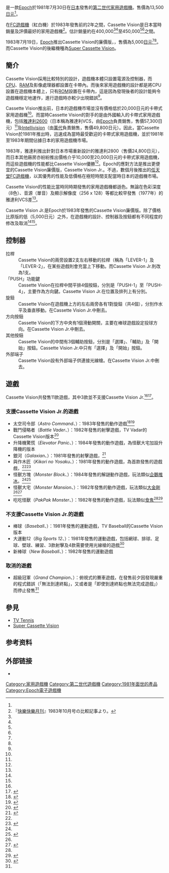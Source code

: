 {{NoteTA
| G1=Games
}}
{{Infobox CVG system
| title = Cassette Vision
| logo =
| image = [[File:Epoch-Cassette-Vision-Console.jpg|200px]]
| caption = Cassette Vision
| manufacturer = [[Epoch|Epoch]]
| family =
| type = [[家用遊戲機|家用遊戲機]]
| generation = [[遊戲機歷史_(第二世代)|第二世代]]
| releasedate = {{vgr|JP|July 30, 1981<ref name="releasedate">{{cite web |url=http://www.gamefaqs.com/ecv/951937-cassette-vision/data |language=en |title=Release Data |publisher=GameFAQs |accessdate=2016-05-31 |archive-date=2016-04-01 |archive-url=https://web.archive.org/web/20160401230748/http://www.gamefaqs.com/ecv/951937-cassette-vision/data |dead-url=no }}</ref>}}
| lifespan =
| CPU =
| memory =
| graphics = 256 x 128<br>62 x 54（Jr.）
| power =
| media = [[ROM卡帶|卡帶]]
| price = 12,000[[日元|日元]]（不包括[[交流適配器|變壓器]]）<ref name="gyokai">{{cite web |url=http://www.gamegyokai.com/history/cassette-vision.htm |language=ja |title=カセットビジョン |publisher=ゲーム業界.com |accessdate=2016-05-31 |archive-date=2016-06-16 |archive-url=https://web.archive.org/web/20160616164547/http://www.gamegyokai.com/history/cassette-vision.htm |dead-url=no }}</ref><br>13,500[[日元|日元]]（包括[[交流適配器|變壓器]]）<ref name="nostalgia">{{cite web |url=http://www.game-nostalgia.net/cv/cv.htm |language=ja |title=カセットビジョン |publisher=GameHistoryBook Nostalgia |accessdate=2016-05-31 |deadurl=yes |archiveurl=https://web.archive.org/web/20160704131226/http://www.game-nostalgia.net/cv/cv.htm |archivedate=2016-07-04 }}</ref>
| discontinued =
| controllers = 內置控制器
| unitssold = 400,000<ref name="gyokai" /><ref name="odyssey">{{cite web |url=http://www.ne.jp/asahi/cvs/odyssey/creators/horie/ |language=ja |title=開発者インタビュー |publisher=CLASSIC VIDEOGAME STATION ODYSSEY |accessdate=2016-05-31 |archive-date=2016-07-27 |archive-url=https://web.archive.org/web/20160727015347/http://www.ne.jp/asahi/cvs/odyssey/creators/horie/ |dead-url=no }}</ref><ref name="takida">滝田誠一郎『ゲーム大国ニッポン 神々の興亡 2兆円市場の未来を拓いた男たち』青春出版社、2000年、p.84</ref>～450,000<ref name="famitsu">オトナファミ2011年1月号特別付録「家庭用ゲーム機完全図鑑-昭和編-」、エンターブレイン、p.10</ref><ref name="yamazaki">山崎功『家庭用ゲーム機コンプリートガイド』主婦の友インフォス情報社、2014年、p.24</ref>
| topgame =
| compatibility =
| predecessor = [[TV_Tennis|TV Tennis]]
| successor = [[Super_Cassette_Vision|Super Cassette Vision]]
| related =
}}

{{vgname2|Cassette Vision|ja=カセットビジョン}}是一款[[Epoch|Epoch]]於1981年7月30日在[[日本|日本]]發售的[[遊戲機歷史_(第二世代)|第二世代]][[家用遊戲機|家用遊戲機]]。售價為13,500[[日元|日元]]<ref name="nostalgia" />。

在[[FC遊戲機|FC遊戲機]]（紅白機）於1983年發售前的2年之間，Cassette Vision是日本當時銷量及評價最好的家用遊戲機<ref name="korokoro">『[[快樂快樂月刊|快樂快樂月刊]]』1983年10月号の比較記事より。</ref>。估計銷量約在400,000<ref name="gyokai" /><ref name="odyssey" />至450,000<ref name="takida" /><ref name="yamazaki" />之間。

1983年7月19日，[[Epoch|Epoch]]推出Cassette Vision的廉價版，{{vgname2-nbl|Cassette Vision Jr.|ja=カセットビジョンジュニア}}，售價為5,000[[日元|日元]]<ref name="gyokai" /><ref name="nostalgia" />。而Cassette Vision的後繼機種為[[Super_Cassette_Vision|Super Cassette Vision]]。

== 簡介 ==

Cassette Vision採用比較特別的設計，遊戲機本體只設置電源及控制器，而[[中央處理器|CPU]]、[[隨機存取存儲器|RAM]]及影像處理器都設置在卡帶內。而後來家用遊戲機的設計都是將CPU設置在遊戲機本體上，只有[[唯讀記憶體|ROM]]設置在卡帶內，這是因為發現後者的設計能夠令遊戲機穩定地運作，進行遊戲時亦較少出現錯誤<ref name="odyssey" />。

Cassette Vision推出前，日本的遊戲機市場並沒有價格低於20,000日元的卡帶式家用遊戲機<ref name="odyssey" />。而當時Cassette Vision的對手的是由外國輸入的卡帶式家用遊戲機，包括[[雅達利2600|雅達利2600]]（日本稱為雅達利VCS，由[[Epoch|Epoch]]負責銷售，售價57,300日元）<ref name="odyssey" />及[[Intellivision|Intellivision]]（由[[萬代|萬代]]負責銷售，售價49,800日元）。因此，當Cassette Vision於1981年推出時，迅速成為當時最受歡迎的卡帶式家用遊戲機，並於1981年至1983年期間佔據日本的家用遊戲機市場。

1983年，雅達利推出針對日本市場重新設計的雅達利2800（售價24,800日元），而日本其他廠房亦紛紛推出價格介乎10,000至20,000日元的卡帶式家用遊戲機，而這些遊戲機的性能都比Cassette Vision優勝<ref name="korokoro" />。Epoch的應對方法是推出更便宜的Cassette Vision廉價版，Cassette Vision Jr.。不過，數個月後推出的[[任天堂|任天堂]][[FC遊戲機|FC遊戲機]]，以其優秀的性能及低價格在極短時間支配當時日本的遊戲機市場。

Cassette Vision的性能比當時同時期發售的家用遊戲機都遜色。無論在色彩深度（8色）、音源（單音）及顯示解像度（256 x 128）等都比較早發售（1977年）的雅達利VCS差<ref name="odyssey" />。

Cassette Vision Jr.是Epoch於1983年發售的Cassette Vision廉價版。除了價格比原版的低（5,000日元）之外，在遊戲機的設計、控制器及按鈕都有不同程度的修改及取消<ref name="gyokai" /><ref name="nostalgia" />。

== 控制器 ==

; 拉桿
: Cassette Vision的兩旁設置2支左右移動的拉桿（稱為「LEVER-1」及「LEVER-2」，在某些遊戲則會充當上下移動。而Cassette Vision Jr.則改為1支。
; 「PUSH」功能鍵
: Cassette Vision在拉桿中間平排4個按鈕，分別是「PUSH-1」至「PUSH-4」，主要作為方向鍵。Cassette Vision Jr.在位置及排列上有分別。
; 旋鈕
: Cassette Vision在遊戲機上方的左右兩旁各有1對旋鈕（共4個），分別作水平及垂直移動。在Cassette Vision Jr.中刪去。
; 方向按鈕
: Cassette Vision的下方中央有1個滑動開關，主要在棒球遊戲設定投球方向。在Cassette Vision Jr.中刪去。
; 其他按鈕
: Cassette Vision的中間有3個輔助按鈕，分別是「選擇」、「輔助」及「開始」按鈕。Cassette Vision Jr.中只有「選擇」及「開始」按鈕。
; 外部端子
: Cassette Vision設有外部端子供連接光線槍。在Cassette Vision Jr.中刪去。

== 遊戲 ==

Cassette Vision共發售11款遊戲，其中3款並不支援Cassette Vision Jr.<ref name="nostalgia" /><ref name="gamefaqs">{{cite web |url=http://www.gamefaqs.com/ecv/category/999-all |language=en |title=Cassette Vision |publisher=GameFAQs |accessdate=2016-06-02 |archive-date=2016-08-16 |archive-url=https://web.archive.org/web/20160816035321/http://www.gamefaqs.com/ecv/category/999-all |dead-url=no }}</ref>。

=== 支援Cassette Vision Jr.的遊戲 ===

* 太空司令部（''Astro Command''、{{lang|ja|アストロコマンド}}）：1983年發售的動作遊戲<ref>{{cite web |url=http://www.old-computers.com/museum/software_detail.asp?st=1&c=&id=668 |language=en |title=Astro Command |publisher=Old Computers |accessdate=2016-06-02 |archive-url=https://web.archive.org/web/20160701195349/http://www.old-computers.com/museum/software_detail.asp?st=1&c=&id=668 |archive-date=2016-07-01 |dead-url=yes }}</ref><ref name="zakki">{{cite web |url=http://www.webzakki.com/z070331.shtml |language=ja |title=きこりの与作！パクパクモンスター！アストロコマンド！懐かしのTVゲーム機「カセットビジョン」2of2：07年3月31日 |publisher=Web雑記 |date=2007-03-31 |accessdate=2016-06-02 |archive-date=2016-03-24 |archive-url=https://web.archive.org/web/20160324054613/http://www.webzakki.com/z070331.shtml |dead-url=no }}</ref>
* 戰鬥侵略者（''Battle Vader''、{{lang|ja|バトルベーダー}}）：1982年發售的射擊遊戲，TV Vadar的Cassette Vision版本<ref>{{cite web |url=http://www.old-computers.com/museum/software_detail.asp?st=2&c=792&id=666 |language=en |title=Battle Vader |publisher=Old Computers |accessdate=2016-06-02 |archive-url=https://web.archive.org/web/20160701194149/http://www.old-computers.com/museum/software_detail.asp?st=2&c=792&id=666 |archive-date=2016-07-01 |dead-url=yes }}</ref>
* 升降機驚慌（''Elevator Panic''、{{lang|ja|エレベーターパニック}}）：1984年發售的動作遊戲，為怪獸大宅加設升降機的版本
* 銀河（''Galaxian''、{{lang|ja|ギャラクシアン}}）：1981年發售的射擊遊戲，<ref>{{cite web |url=http://www.old-computers.com/museum/software_detail.asp?st=2&c=792&id=661 |language=en |title=Galaxian |publisher=Old Computers |accessdate=2016-06-02 |archive-url=https://web.archive.org/web/20160701194251/http://www.old-computers.com/museum/software_detail.asp?st=2&c=792&id=661 |archive-date=2016-07-01 |dead-url=yes }}</ref>
* 與作木匠（''Kikori no Yosaku''、{{lang|ja|きこりの与作}}）：1981年發售的動作遊戲，為首款發售的遊戲戲，<ref name="zakki" /><ref>{{cite web |url=http://www.old-computers.com/museum/software_detail.asp?st=2&c=792&id=660 |language=en |title=Yosaku |publisher=Old Computers |accessdate=2016-06-02 |archive-url=https://web.archive.org/web/20160701200553/http://www.old-computers.com/museum/software_detail.asp?st=2&c=792&id=660 |archive-date=2016-07-01 |dead-url=yes }}</ref>
* 怪獸方塊（''Monster Block''、{{lang|ja|モンスターブロック}}）：1984年發售的解謎動作遊戲，玩法類似[[企鵝推冰|企鵝推冰]]。<ref name="zakki" /><ref>{{cite web |url=http://www.old-computers.com/museum/software_detail.asp?st=2&c=792&id=679 |language=en |title=Monster Block |publisher=Old Computers |accessdate=2016-06-02 |archive-url=https://web.archive.org/web/20160701200050/http://www.old-computers.com/museum/software_detail.asp?st=2&c=792&id=679 |archive-date=2016-07-01 |dead-url=yes }}</ref>
* 怪獸大宅（''Monster Mansion''、{{lang|ja|モンスターマンション}}）：1982年發售的動作遊戲，玩法類似[[大金剛_(遊戲)|大金剛]]<ref name="zakki" /><ref>{{cite web |url=http://www.old-computers.com/museum/software_detail.asp?st=2&c=792&id=662 |language=en |title=Monster Block |publisher=Old Computers |accessdate=2016-06-02 |archive-url=https://web.archive.org/web/20160701191847/http://www.old-computers.com/museum/software_detail.asp?st=2&c=792&id=662 |archive-date=2016-07-01 |dead-url=yes }}</ref>
* 吃吃怪獸（''PakPak Monster''、{{lang|ja|パクパクモンスター}}）：1982年發售的動作遊戲，玩法類似[[食鬼|食鬼]]<ref name="zakki" /><ref>{{cite web |url=http://www.old-computers.com/museum/software_detail.asp?st=2&c=792&id=665 |language=en |title=Pak Pak Monster |publisher=Old Computers |accessdate=2016-06-02 |archive-url=https://web.archive.org/web/20160701193230/http://www.old-computers.com/museum/software_detail.asp?st=2&c=792&id=665 |archive-date=2016-07-01 |dead-url=yes }}</ref>

=== 不支援Cassette Vision Jr.的遊戲 ===

* 棒球（''Baseball''、{{lang|ja|ベースボール}}）：1981年發售的運動遊戲，TV Baseball的Cassette Vision版本
* 大運動12（''Big Sports 12''、{{lang|ja|ビッグスポーツ12}}）：1981年發售的運動遊戲，包括網球、排球、足球、壁球、練習、3款射擊及4款需要使用光線槍的遊戲<ref>{{cite web |url=http://www.old-computers.com/museum/software_detail.asp?st=2&c=792&id=664 |language=en |title=Big Sports 12 |publisher=Old Computers |accessdate=2016-06-02 |archive-url=https://web.archive.org/web/20160701191018/http://www.old-computers.com/museum/software_detail.asp?st=2&c=792&id=664 |archive-date=2016-07-01 |dead-url=yes }}</ref>
* 新棒球（''New Baseball''、{{lang|ja|ニューベースボール}}）：1982年發售的運動遊戲

=== 取消的遊戲 ===

* 超級冠軍（''Grand Champion''、{{lang|ja|グランドチャンピオン}}）：俯視式的賽車遊戲，在發售前夕因發現嚴重的程式錯誤（「無法到達終點」，又或者是「即使到達終點也無法完成遊戲」）而停止發售<ref name="odyssey" />

== 參見 ==

* [[TV_Tennis|TV Tennis]]
* [[Super_Cassette_Vision|Super Cassette Vision]]

== 参考资料 ==
{{Reflist}}

== 外部链接 ==

* {{Youtube|cARIHt-cm7o|エポック カセットビジョン|language=ja}}

{{家用遊戲機}}
{{第二世代遊戲機}}

[[Category:家用遊戲機|Category:家用遊戲機]]
[[Category:第二世代遊戲機|Category:第二世代遊戲機]]
[[Category:1981年面世的產品|Category:1981年面世的產品]]
[[Category:Epoch電子遊戲機|Category:Epoch電子遊戲機]]